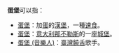 '''蛋堡'''可以指：
*[[汉堡包|蛋堡]]：加[[蛋|蛋]]的[[汉堡包|漢堡]]，一種[[速食|速食]]。
*[[蛋堡|蛋堡]]：[[意大利|意大利]][[那不勒斯|那不勒斯]]的一座[[城堡|城堡]]。
*[[蛋堡_(音樂人)|蛋堡 (音樂人)]]：[[臺灣|臺灣]][[饒舌|饒舌]]歌手。

{{disambig|Cat=二字消歧義}}